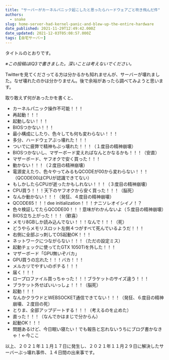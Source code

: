 ```yaml
---
title: "サーバーがカーネルパニック起こしたと思ったらハードウェアごと吹き飛んだ件"
authors:
  - snake
slug: home-server-had-kernel-panic-and-blew-up-the-entire-hardware
date_published: 2021-11-29T12:49:42.000Z
date_updated: 2021-12-03T05:08:57.000Z
tags: [自宅サーバー]
---
```


タイトルのとおりです。

*※この投稿はIQ3で書きました。深いことは考えないでください。*

Twitterを見てくださってる方は分かるかも知れませんが、サーバーが壊れました。なぜ壊れたのかは分かりません。後で余裕があったら調べてみようと思います。

取り敢えず何があったかを書くと、

- カーネルパニック操作不可能！！！
- 再起動！！！
- 起動しない！！！
- BIOSつかない！！！
- 最小構成にしたり、色々しても何も変わらない！！！
- 多分、ハードウェアぶっ壊れた！！！
- ついでに疲弊で精神もぶっ壊れた！！！（１度目の精神崩壊）
- BIOSつかないし、マザーボード変えればなんとかなるかも！！！（安直）
- マザーボード、ヤフオクで安く買った！！！
- 動かない！！！（２度目の精神崩壊）
- 電源変えたり、色々やってみるもQCODEが00から変わらない！！！（QCODE00はCPUが認識できてない）
- もしかしたらCPUが逝ったかもしれない！！！（３度目の精神崩壊）
- CPU買う！！！天下のヤフオクから安く買った！！！（脳死）
- なんか動かない！！！（発狂、４度目の精神崩壊）
- QCODE65！！！dxe initialization！！！ナニソレオイシイノ！？
- 色々検証してたらQCODE00！！！意味がわかんないよ（５度目の精神崩壊）
- BIOS立ち上がった！！！（歓喜）
- メモリ8GBしか読み込んでない！！！なんで！！！（死）
- どうやらメモリスロット左側４つがすべて死んでいるようだ！！！
- 右側に全部ぶっ刺してOS起動OK！！！
- ネットワークにつながらない！！！（ただの設定ミス）
- 起動チェックに使ってたGTX 1050Tiを外した！！！
- マザーボード「GPU無いぞバカ」
- GPU買うの忘れた！！！バカ！！！
- メルカリでやすいのポチる！！！
- 届く！！！
- ロープロファイル買っちゃった！！！ブラケットのサイズ違う！！！
- ブラケット外せばいいっしょ！！！（脳死）
- 起動！！！
- なんかクラウドとWEBSOCKET通信できてない！！！（発狂、６度目の精神崩壊、２度目の死）
- とりま、全部アップデートする！！！（考えるのを止めた）
- 直った！！！（なんでかはまじで分からん）
- 起動OK！！！
- 問題あるけど、今日眠い寝たい！でも報告と忘れないうちにブログ書かなきゃ！←今ここ

以上、２０２１年１１月１７日に発生し、２０２１年１１月２９日に解決したサーバーぶっ壊れ事件、１４日間の出来事です。

